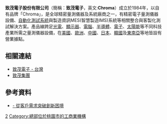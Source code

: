 {{refimprove|time=2020-04-17T06:38:27+00:00}}
{{Infobox_Company
| name = 致茂電子股份有限公司
| name_en = Chroma ATE Inc.
| company_logo = [[File:Chroma-logo-bu.png|File:Chroma-logo-bu.png]]
| company_type = [[上市公司|上市公司]]
| traded_as = {{twse|2360}}<br/>（1996年12月21日上市）
| local_code_name = TW
| local_code = 09461025 (TW)
| foundation = 1984年11月
| location = {{ROC-TW}}<br/>[[桃園市|桃園市]][[龜山區|龜山區]]文茂路88號
| founder = [[董事長|董事長]]：黃欽明<br/>[[總經理|總經理]]：黃欽明
| capital = [[新台幣|新台幣]]4,143,594,080元
| market_value = 約15億美元<ref>[http://pchome.megatime.com.tw/stock/sid2360.html PChome股市，2018年11月12日]</ref>
| num_employees = 全球共2,438名up
| industry = 量測儀器設備
| products = 精密電子量測儀器設備、自動化測試系統、製造資訊系統、量測&智動化Turnkey解決方案
| homepage = [https://www.chromaate.com chromaate.com]|
}}

'''致茂電子股份有限公司'''（簡稱：'''致茂電子'''，英文:'''Chroma'''）成立於1984年，以自有品牌「Chroma」，是全球精密量測儀器及系統廠商之一，有精密電子量測儀器設備、[[自動化測試系統|自動化測試系統]]與製造資訊MES(智慧製造IMS)系統等相關整合與客製化測試解決方案。產品線跨足[[光電|光電]]、[[顯示器|顯示器]]、[[電腦|電腦]]、[[半導體|半導體]]、[[電子|電子]]、[[太陽能|太陽能]]等不同科技產業所需之量測儀器設備，在[[美國|美國]]、[[歐洲|歐洲]]、[[中國|中國]]、[[日本|日本]]、[[韓國|韓國]]及[[東南亞|東南亞]]等地皆設有營業據點。

== 相關連結 ==
*[http://www.chroma.com.tw 致茂電子 - 台灣] {{Wayback|url=http://www.chroma.com.tw/ |date=20170505183617 }}
*[http://www.chroma-group.com 致茂集團] {{Wayback|url=http://www.chroma-group.com/ |date=20200229035038 }}
[[Category:臺灣證券交易所上市公司|2]]
[[Category:總部位於桃園市的工商業機構|Category:總部位於桃園市的工商業機構]]

== 參考資料 ==
{{Reflist}}
*[https://www.hbrtaiwan.com/article_content_AR0003569.html|哈佛商業評論 - 從客戶需求突破創新困境]